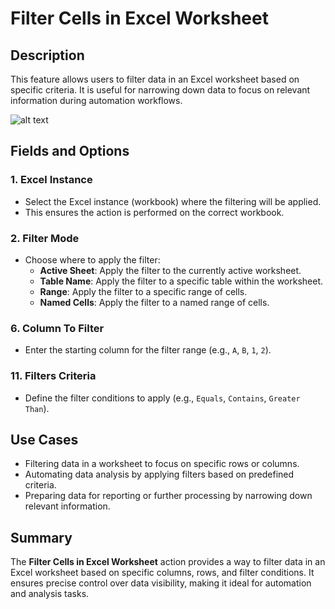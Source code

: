 # Filter Cells in Excel Worksheet  

## Description  
This feature allows users to filter data in an Excel worksheet based on specific criteria. It is useful for narrowing down data to focus on relevant information during automation workflows.  

![alt text](../../../assets/excel/filter-cells-in-excel-worksheet.png)

## Fields and Options  

### 1. Excel Instance   
- Select the Excel instance (workbook) where the filtering will be applied.  
- This ensures the action is performed on the correct workbook.  

### 2. Filter Mode   
- Choose where to apply the filter:  
  - **Active Sheet**: Apply the filter to the currently active worksheet.  
  - **Table Name**: Apply the filter to a specific table within the worksheet.  
  - **Range**: Apply the filter to a specific range of cells.  
  - **Named Cells**: Apply the filter to a named range of cells.  

### 6. Column To Filter
- Enter the starting column for the filter range (e.g., `A`, `B`, `1`, `2`).  

### 11. Filters Criteria
- Define the filter conditions to apply (e.g., `Equals`, `Contains`, `Greater Than`).  

## Use Cases  
- Filtering data in a worksheet to focus on specific rows or columns.  
- Automating data analysis by applying filters based on predefined criteria.  
- Preparing data for reporting or further processing by narrowing down relevant information.  

## Summary  
The **Filter Cells in Excel Worksheet** action provides a way to filter data in an Excel worksheet based on specific columns, rows, and filter conditions. It ensures precise control over data visibility, making it ideal for automation and analysis tasks.  